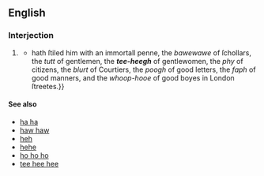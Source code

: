 {{also|teehee}}
==English==

===Interjection===
{{en-interj}}

# {{lb|en|colloquial}} {{n-g|A typographical representation of [[titter]]ing or high-pitched laughter.}}
#* {{RQ:Harvey Pierces Supererogation|page=181|passage=She {{...}} hath ſtiled him with an immortall penne, the ''bawewawe'' of ſchollars, the ''tutt'' of gentlemen, the '''''tee-heegh''''' of gentlewomen, the ''phy'' of citizens, the ''blurt'' of Courtiers, the ''poogh'' of good letters, the ''faph'' of good manners, and the ''whoop-hooe'' of good boyes in London ſtreetes.}}

====See also====
* [[ha ha]]
* [[haw|haw haw]]
* [[heh]]
* [[hehe]]
* [[ho ho ho]]
* [[tee hee hee]]